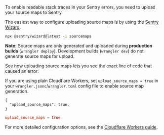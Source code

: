 To enable readable stack traces in your Sentry errors, you need to upload your source maps to Sentry.

The easiest way to configure uploading source maps is by using the [Sentry Wizard](/platforms/javascript/guides/cloudflare/sourcemaps/#uploading-source-maps).

```bash
npx @sentry/wizard@latest -i sourcemaps
```

**Note:** Source maps are only generated and uploaded during **production builds** (`wrangler deploy`). Development builds (`wrangler dev`) do not generate source maps for upload.

See how uploading source maps lets you see the exact line of code that caused an error:

<Arcade src="https://demo.arcade.software/OFrHpZUU739XKR8qUiEP?embed" />

If you are using plain Cloudflare Workers, set `upload_source_maps = true` in your `wrangler.jsonc`/`wrangler.toml` config file to enable source map generation.

```jsonc {tabTitle:JSON} {filename:wrangler.jsonc}
{
  "upload_source_maps": true,
}
```

```toml {tabTitle:Toml} {filename:wrangler.toml}
upload_source_maps = true
```

For more detailed configuration options, see the [Cloudflare Workers guide](/platforms/javascript/sourcemaps/uploading/wrangler/).
